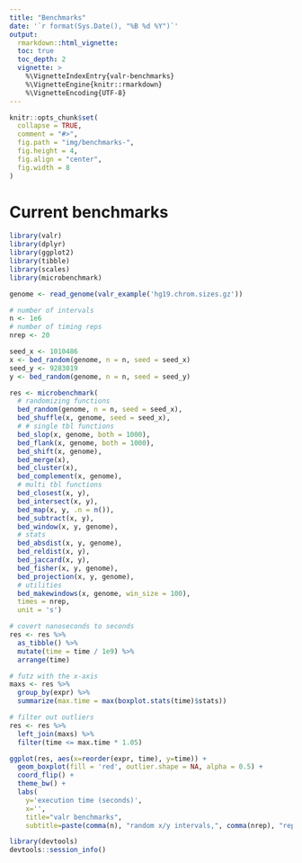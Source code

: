 ```yaml
---
title: "Benchmarks"
date: '`r format(Sys.Date(), "%B %d %Y")`'
output:
  rmarkdown::html_vignette:
  toc: true
  toc_depth: 2
  vignette: >
    %\VignetteIndexEntry{valr-benchmarks}
    %\VignetteEngine{knitr::rmarkdown}
    %\VignetteEncoding{UTF-8}
---
```


```r
knitr::opts_chunk$set(
  collapse = TRUE,
  comment = "#>",
  fig.path = "img/benchmarks-",
  fig.height = 4,
  fig.align = "center",
  fig.width = 8
)
```

# Current benchmarks

```r
library(valr)
library(dplyr)
library(ggplot2)
library(tibble)
library(scales)
library(microbenchmark)

genome <- read_genome(valr_example('hg19.chrom.sizes.gz'))

# number of intervals
n <- 1e6
# number of timing reps
nrep <- 20

seed_x <- 1010486
x <- bed_random(genome, n = n, seed = seed_x)
seed_y <- 9283019
y <- bed_random(genome, n = n, seed = seed_y)

res <- microbenchmark(
  # randomizing functions
  bed_random(genome, n = n, seed = seed_x),
  bed_shuffle(x, genome, seed = seed_x),
  # # single tbl functions
  bed_slop(x, genome, both = 1000),
  bed_flank(x, genome, both = 1000),
  bed_shift(x, genome),
  bed_merge(x),
  bed_cluster(x),
  bed_complement(x, genome),
  # multi tbl functions
  bed_closest(x, y),
  bed_intersect(x, y),
  bed_map(x, y, .n = n()),
  bed_subtract(x, y),
  bed_window(x, y, genome),
  # stats
  bed_absdist(x, y, genome),
  bed_reldist(x, y),
  bed_jaccard(x, y),
  bed_fisher(x, y, genome),
  bed_projection(x, y, genome),
  # utilities
  bed_makewindows(x, genome, win_size = 100),
  times = nrep,
  unit = 's')

# covert nanoseconds to seconds
res <- res %>%
  as_tibble() %>%
  mutate(time = time / 1e9) %>%
  arrange(time)

# futz with the x-axis
maxs <- res %>%
  group_by(expr) %>%
  summarize(max.time = max(boxplot.stats(time)$stats))

# filter out outliers
res <- res %>%
  left_join(maxs) %>%
  filter(time <= max.time * 1.05)

ggplot(res, aes(x=reorder(expr, time), y=time)) +
  geom_boxplot(fill = 'red', outlier.shape = NA, alpha = 0.5) +
  coord_flip() +
  theme_bw() +
  labs(
    y='execution time (seconds)',
    x='',
    title="valr benchmarks",
    subtitle=paste(comma(n), "random x/y intervals,", comma(nrep), "repititions"))

library(devtools)
devtools::session_info()
```

